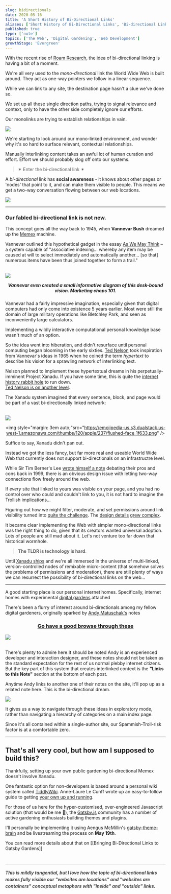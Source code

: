 ```yaml
---
slug: bidirectionals
date: 2020-05-16
title: 'A Short History of Bi-Directional Links'
aliases: ['Short History of Bi-Directional Links', 'Bi-directional Links']
published: true
type: ['note']
topics: ['The Web', 'Digital Gardening', 'Web Development']
growthStage: 'Evergreen'
---
```


With the recent rise of <a href="https://roamresearch.com/">Roam Research</a>, the idea of bi-directional linking is having a bit of a moment. 

We're all very used to the _mono-directional_ link the World Wide Web is built around. They act as one-way pointers we follow in a linear sequence. 

While we can link to any site, the destination page hasn't a clue we've done so.

We set up all these single direction paths, trying to signal relevance and context, only to have the other side completely ignore our efforts.

Our monolinks are trying to establish relationships in vain. 


<Image src="https://res.cloudinary.com/dg3gyk0gu/image/upload/v1589455927/maggieappleton.com/notes/Hyperlinks.png" />


We're starting to look around our mono-linked environment, and wonder why it's so hard to surface relevant, contextual relationships.

Manually interlinking content takes an awful lot of human curation and effort. Effort we should probably slog off onto our systems.

> ✶ Enter the bi-directional link ✶

A _bi-directional_ link has **social awareness** - it knows about other pages or 'nodes' that point to it, and can make them visible to people. This means we get a two-way conversation flowing between our web locations.


<Image src="https://res.cloudinary.com/dg3gyk0gu/image/upload/v1589455927/maggieappleton.com/notes/Hyperlinks_2.png" />



---

### Our fabled **bi-directional link** is not new.

This concept goes all the way back to 1945, when **Vannevar Bush** dreamed up the <a href="https://en.wikipedia.org/wiki/Memex">Memex</a> machine.

 Vannevar outlined this hypothetical gadget in the essay <a href="https://www.theatlantic.com/magazine/archive/1945/07/as-we-may-think/303881/">As We May Think</a> – a system capable of "associative indexing... whereby any item may be caused at will to select immediately and automatically another... [so that] numerous items have been thus joined together to form a trail."

<br />

<SmallCenter>

 <Image src="https://res.cloudinary.com/dg3gyk0gu/image/upload/c_scale,w_960/v1589545798/maggieappleton.com/notes/memex.jpg" />

 <h5 style="text-align: center; margin-top: 1em; ">Vannevar even created a small informative diagram of this desk-bound vision. Marketing chops 101.</h5>

 </SmallCenter>

Vannevar had a fairly impressive imagination, especially given that digital computers had only come into existence 5 years earlier. Most were still the domain of large military operations like Bletchley Park, and seen as inconveniently large calculators.

Implementing a wildly interactive computational personal knowledge base wasn't much of an option.

So the idea went into hiberation, and didn't resurface until personal computing began blooming in the early sixties. <a href="https://en.wikipedia.org/wiki/Ted_Nelson">Ted Nelson</a> took inspiration from Vannevar's ideas in 1965 when he coined the term *hypertext* to describe his vision for a sprawling network of interlinking text.

Nelson planned to implement these hypertextual dreams in his perpetually-imminent Project Xanadu. <Footnote idName={1}>If you have some time, this is quite the <a href="https://en.wikipedia.org/wiki/Project_Xanadu">internet history rabbit hole</a> to run down. <br /> <a href="https://www.youtube.com/watch?v=F0NgV3yNd2o">Ted Nelson is on another level</a>.</Footnote>

The Xanadu system imagined that every sentence, block, and page would be part of a vast bi-directionally linked network:

<br />

<Image src="https://res.cloudinary.com/dg3gyk0gu/image/upload/c_scale,w_1000/v1589545780/maggieappleton.com/notes/xanadu.png" />

<Center>

<img style="margin: 3em auto;"src="https://emojipedia-us.s3.dualstack.us-west-1.amazonaws.com/thumbs/120/apple/237/flushed-face_1f633.png" />

</Center>

Suffice to say, Xanadu didn't pan out.

Instead we got the less fancy, but far more real and useable World Wide Web that currently does not support bi-directionals on an infrastructre level.

While Sir Tim Berner's Lee <a href="https://www.w3.org/DesignIssues/Topology.html">wrote himself a note</a> debating their pros and cons back in 1999, there is an obvious design issue with letting two-way connections flow freely around the web.  

If _every_ site that linked to yours was visible on your page, and you had no control over who could and couldn't link to you, it is not hard to imagine the Trollish implications...

Figuring out how we might filter, moderate, and set permissions around link visibility turned into <a href="https://dl.acm.org/doi/epdf/10.1145/74224.74236">quite the challenge</a>. The <a href="https://dl.acm.org/doi/epdf/10.1145/74224.74229">design details</a> <a href="https://dl.acm.org/doi/epdf/10.1145/74224.74245">grew complex</a>.

It became clear implementing the Web with simpler mono-directional links was the right thing to do, given that its creators wanted universal adoption.  Lots of people are still mad about it. Let's not venture too far down that historical wormhole.

> **The TLDR is technology is hard**.

Until <a href="https://www.wired.com/1995/06/xanadu/">Xanadu ships</a> and we're all immersed in the universe of multi-linked, version-controlled nodes of remixable micro-content (that somehow solves the problems of permissions and moderation), there are still plenty of ways we can resurrect the possibility of bi-directional links on the web...

---

A good starting place is our personal internet homes. Specifically, internet homes with experimental <a href="https://github.com/MaggieAppleton/digital-gardeners">digital gardens</a> attached

There's been a flurry of interest around bi-directionals among my fellow digital gardeners, originally sparked by <a href="https://andymatuschak.org/">Andy Matuschak's</a> notes

<Center>

### [Go have a good browse through these](https://notes.andymatuschak.org/)

</Center>

<Image src="https://res.cloudinary.com/dg3gyk0gu/image/upload/c_scale,w_960/v1589545795/maggieappleton.com/notes/andy-note-links.png" />

<br />
<br />

<p>There's plenty to admire here.<Footnote idName={2}>It should be noted Andy is an experienced developer and interaction designer, and these notes should not be taken as the standard expectation for the rest of us normal plebby internet citizens.</Footnote> But the key part of this system that creates interlinked context is the <b>"Links to this Note"</b> section at the bottom of each post. </p>

Anytime Andy links to another one of their notes on the site, it'll pop up as a related note here.  This is the bi-directional dream.  

<Image src="https://res.cloudinary.com/dg3gyk0gu/image/upload/v1589483829/maggieappleton.com/notes/Hyperlinks_3.png" />

It gives us a way to navigate through these ideas in exploratory mode, rather than navigating a hierarchy of categories on a main index page.

Since it's all contained within a single-author site, our Spammish-Troll-risk factor is at a comfortable zero.


---

## That's all very cool, but how am I supposed to build this?


Thankfully, setting up your own public gardening bi-directional Memex doesn't involve Xanadu.

One fantastic option for non-developers is based around a personal wiki system called <a href="https://tiddlywiki.com/">TiddlyWiki</a>.  Anne-Laure Le Cunff wrote up an easy-to-follow guide to getting <a href="https://nesslabs.com/tiddlywiki-beginner-tutorial"> your own up and running</a>.

For those of us here for the hyper-customised, over-engineered Javascript solution (that would be me 🙌), the <a href="https://www.gatsbyjs.org/">Gatsby.js</a> community has a number of active gardening enthusiasts building themes and plugins.

I'll personally be implementing it using Aengus McMillin's <a href="https://github.com/aengusmcmillin/gatsby-theme-brain">gatsby-theme-brain</a> and be livestreaming the process on **May 19th**.

You can read more details about that on [[Bringing Bi-Directional Links to Gatsby Gardens]]

<h5 style="opacity: 80%; margin: 0 auto; margin-top: 3em; line-height: 1.5em; padding-top: 1em; max-width: 660px; border-top: 1px solid lightgrey;">This is mildly tangential, but I love how the topic of bi-directional links makes fully visible our "websites are locations" and "websites are containers" conceptual metaphors with <b>"inside"</b> and <b>"outside"</b> links.</h5>
